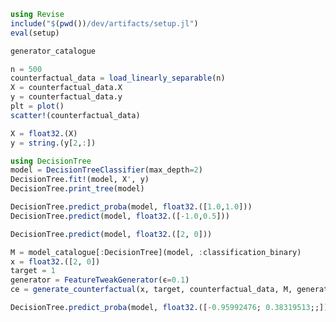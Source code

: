 ```julia
using Revise
include("$(pwd())/dev/artifacts/setup.jl")
eval(setup)
```

```julia
generator_catalogue
```

```julia
n = 500
counterfactual_data = load_linearly_separable(n)
X = counterfactual_data.X
y = counterfactual_data.y
plt = plot()
scatter!(counterfactual_data)
```

```julia
X = float32.(X)
y = string.(y[2,:])
```

```julia
using DecisionTree
model = DecisionTreeClassifier(max_depth=2)
DecisionTree.fit!(model, X', y)
DecisionTree.print_tree(model)
```

```julia
DecisionTree.predict_proba(model, float32.([1.0,1.0]))
DecisionTree.predict(model, float32.([-1.0,0.5]))
```

```julia
DecisionTree.predict(model, float32.([2, 0]))
```

```julia
M = model_catalogue[:DecisionTree](model, :classification_binary)
x = float32.([2, 0])
target = 1
generator = FeatureTweakGenerator(ϵ=0.1)
ce = generate_counterfactual(x, target, counterfactual_data, M, generator)
```

```julia
DecisionTree.predict_proba(model, float32.([-0.95992476; 0.38319513;;]))
```